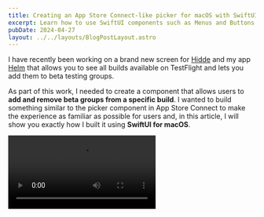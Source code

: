 ```yaml
---
title: Creating an App Store Connect-like picker for macOS with SwiftUI
excerpt: Learn how to use SwiftUI components such as Menus and Buttons and modifiers like onHover and overlay to create a picker component for macOS similar to the beta group picker in App Store Connect's TestFlight.
pubDate: 2024-04-27
layout: ../../layouts/BlogPostLayout.astro
---
```



I have recently been working on a brand new screen for [Hidde](https://twitter.com/hiddevdploeg) and my app [Helm](https://twitter.com/helm_app) that allows you to see all builds available on TestFlight and lets you add them to beta testing groups.

As part of this work, I needed to create a component that allows users to **add and remove beta groups from a specific build**. I wanted to build something similar to the picker component in App Store Connect to make the experience as familiar as possible for users and, in this article, I will show you exactly how I built it using **SwiftUI for macOS**.

<Video src="/assets/posts/app-store-connect-like-picker-with-swiftui/demo.mp4" />

## Creating the picker component

Let's consider we have a set of builds that we want to display in a SwiftUI list. Each of these builds contains a set of properties amongst which is `betaGroups` which is an array of `struct`s representing the beta groups that the build is part of.

```swift:VersionBuild.swift
struct VersionBuild: Identifiable, Equatable {
    let number: String
    let date: Date
    let hasAppClip: Bool
    let iconURL: URL?
    let id: String
    let isProcessing: Bool
    var betaGroups: [BetaGroup]
}

struct BetaGroup: Identifiable, Equatable {
    let id: String
    let name: String
}
```

The list displays build information using a simple component called `TestFlightBuildCell`:

```swift:TestFlightBuildCell.swift
struct TestFlightBuildCell: View {
    let build: VersionBuild
    
    var body: some View {
        
        HStack(spacing: 12) {
            if let appIcon = build.iconURL {
                KFImage(appIcon)
                    .retry(maxCount: 3, interval: .seconds(5))
                    .cacheOriginalImage()
                    .resizable()
                    .appIconImage(size: .small)
                
            }
            
            VStack(alignment: .leading) {
                
                HStack(alignment: .center) {
                    
                    VStack(alignment:.leading){
                        
                        Text("Build \(build.number)")
                            .font(.HELheadline)
                            .foregroundStyle(.primary)
                            .place(.leading)
                        
                        
                        Text(build.date.fullText)
                            .font(.HELfootnote)
                            .foregroundStyle(.secondary)
                        
                        if build.hasAppClip {
                            Label("Includes App Clip", systemImage: "appclip")
                                .font(.HELfootnote)
                                .foregroundStyle(.secondary)
                        }
                    }
                    
                    Spacer()
                    
                    if build.isProcessing {
                        BuildTag(
                            title: "PROCESSING",
                            background: build.isProcessing ? Color.warning.opacity(0.3) : Color.gray.opacity(0.1)
                        )
                    }
                }
            }
        }
    }
}
```

In the context of the app, the list looks as follows:

![](/assets/posts/app-store-connect-like-picker-with-swiftui/list-of-builds.webp)

While the component above does a good job of conveying the necessary build information, it still lacks some key functionality for this part of the app. We need to be able to decide which **beta groups a build belongs to** and add or remove them as needed:

<Video src="/assets/posts/app-store-connect-like-picker-with-swiftui/demo.mp4" />

Let's see what the code for the beta group picker component looks like in SwiftUI:

```swift:BetaGroupPicker.swift
struct BetaGroupPicker: View {
    // 1
    @Binding var betaGroups: [BetaGroup]
    // 2
    let availableBetaGroups: [BetaGroup]
    // 3
    @State var hoveringGroup: BetaGroup?
    
    var body: some View {
        HStack(spacing: 4) {
            // 4
            ForEach(betaGroups) { betaGroup in
                Text(betaGroup.displayName)
                    .padding(4)
                    .background(Color.gray.opacity(0.2))
                    .bold()
                    .clipShape(Circle())
                    // 5
                    .onHover { hovering in
                        withAnimation {
                            hoveringGroup = hovering ? betaGroup : nil
                        }
                    }
                    // 6
                    .overlay(alignment: .topTrailing) {
                        if hoveringGroup == betaGroup {
                            Button {
                                withAnimation {
                                    betaGroups.removeAll(where: { $0 == betaGroup })
                                }
                            } label: {
                                Image(systemName: "minus.circle.fill")
                                    .foregroundStyle(Color.red)
                            }
                            .buttonStyle(.plain)
                            .offset(x: 2, y: -4)
                        }
                    }
            }
            
            // 7
            if !availableBetaGroups.isEmpty {
                Menu {
                    ForEach(availableBetaGroups) { betaGroup in
                        Button {
                            withAnimation(.snappy) {
                                betaGroups.append(betaGroup)
                            }
                        } label: {
                            Text(betaGroup.name)
                        }
                    }
                } label: {
                    Text(Image(systemName: "plus"))
                        .padding(4)
                        .background(Color.blue.opacity(0.2))
                        .bold()
                        .clipShape(Circle())
                }
                .menuStyle(.button)
                .buttonStyle(.plain)
            }
        }
    }
}
```

A lot is going on in the snippet above, so let's break the code down:
1. A **binding to the array of beta groups available in the build**. It is passed as a binding because we want to be able to modify it from the inner view.
2. An array of **all available beta groups** that can be added to the build. The parent view is in charge of providing this information, as we will see in the following section.
3. A state property to **keep track of the beta group that the user is hovering over**. The value of this property is used to display a remove button in the beta group that the user is hovering over.
4. Iterate over the beta groups that the build is part of and **display them as circular text views** using the `displayName` property on the `BetaGroup` struct.
5. Modify the `hoveringGroup` state property when the **user hovers over a specific beta group component**.
6. Display a **remove button when the user hovers over a beta group component** using the `.overlay` modifier. The button removes the beta group from the list of beta groups that the build is part of.
7. If any available beta groups can be added to the build, **display a plus button** that lets the user choose which beta group to add.

The snippet above uses a property on the `BetaGroup` struct called `displayName` to display the name of the beta group in a similar way to how it is displayed in App Store Connect, showing the first letter of the first two words in the name in uppercase:

```swift:BetaGroup.swift
extension BetaGroup {
    var displayName: String {
        let output = name
            .components(separatedBy: .whitespaces)
            .filter { $0.lowercased() != "and" && $0.lowercased() != "&" }
            .prefix(2)
            .map { $0.first?.uppercased() ?? "" }
            .joined()
        
        return output.isEmpty ? "TF" : output
    }
}
```

## Using the picker component

Now that we have the `BetaGroupPicker` view, we can start using it in the `TestFlightBuildCell` component to allow users to add and remove beta groups from a specific build:

```swift:TestFlightBuildCell.swift
struct TestFlightBuildCell: View {
    @Binding var build: VersionBuild
    let availableBetaGroups: [BetaGroup]

    init(
        build: Binding<VersionBuild>,
        availableBetaGroups: [BetaGroup]
    ) {
        self._build = build
        self.availableBetaGroups = availableBetaGroups.filter { !build.wrappedValue.betaGroups.contains($0) }
    }
    
    var body: some View {
        
        HStack(spacing: 12) {
            if let appIcon = build.iconURL {
                KFImage(appIcon)
                    .retry(maxCount: 3, interval: .seconds(5))
                    .cacheOriginalImage()
                    .resizable()
                    .appIconImage(size: .small)
                
            }
            
            VStack(alignment: .leading) {
                
                HStack(alignment: .center) {
                    
                    VStack(alignment:.leading){
                        
                        Text("Build \(build.number)")
                            .font(.HELheadline)
                            .foregroundStyle(.primary)
                            .place(.leading)
                        
                        
                        Text(build.date.fullText)
                            .font(.HELfootnote)
                            .foregroundStyle(.secondary)
                        
                        if build.hasAppClip {
                            Label("Includes App Clip", systemImage: "appclip")
                                .font(.HELfootnote)
                                .foregroundStyle(.secondary)
                        }
                    }
                    
                    Spacer()
                    
                    if build.isProcessing {
                        BuildTag(
                            title: "PROCESSING",
                            background: build.isProcessing ? Color.warning.opacity(0.3) : Color.gray.opacity(0.1)
                        )
                    }
                }
            }

            BetaGroupPicker(
                betaGroups: $build.betaGroups,
                availableBetaGroups: availableBetaGroups
            )
        }
    }
}
```

As you can see, using the component is straightforward. You just need to **modify the build property on the parent view** to be a binding and pass the available beta groups to the component. 

As you can see, we are writing a custom initializer to **filter out any beta groups that are already part of the build**.
